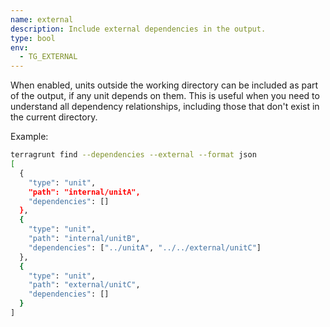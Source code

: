 ```yaml
---
name: external
description: Include external dependencies in the output.
type: bool
env:
  - TG_EXTERNAL
---
```


When enabled, units outside the working directory can be included as part of the output, if any unit depends on them. This is useful when you need to understand all dependency relationships, including those that don't exist in the current directory.

Example:

```bash
terragrunt find --dependencies --external --format json
[
  {
    "type": "unit",
    "path": "internal/unitA",
    "dependencies": []
  },
  {
    "type": "unit",
    "path": "internal/unitB",
    "dependencies": ["../unitA", "../../external/unitC"]
  },
  {
    "type": "unit",
    "path": "external/unitC",
    "dependencies": []
  }
]
```
